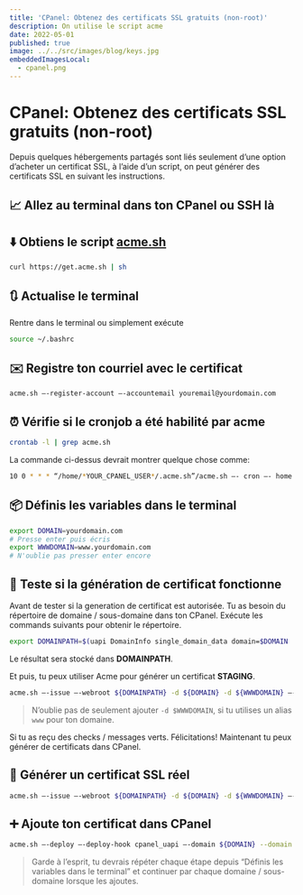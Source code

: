 ```yaml
---
title: 'CPanel: Obtenez des certificats SSL gratuits (non-root)'
description: On utilise le script acme
date: 2022-05-01
published: true
image: ../../src/images/blog/keys.jpg
embeddedImagesLocal:
  - cpanel.png
---
```



# CPanel: Obtenez des certificats SSL gratuits (non-root)

Depuis quelques hébergements partagés sont liés seulement d’une option d’acheter un certificat SSL, à l’aide d’un script, on peut générer des certificats SSL en suivant les instructions.

## 📈 Allez au terminal dans ton CPanel ou SSH là

<GatsbyImage image={getImage(props.localImages[0])} alt="CPanel" />

## ⬇️ Obtiens le script [acme.sh](http://acme.sh/)

```bash
curl https://get.acme.sh | sh
```

## 🔃 Actualise le terminal

Rentre dans le terminal ou simplement exécute

```bash
source ~/.bashrc
```

## ✉️ Registre ton courriel avec le certificat

```bash
acme.sh —-register-account —-accountemail youremail@yourdomain.com
```

## ⏰ Vérifie si le cronjob a été habilité par acme

```bash
crontab -l | grep acme.sh
```

La commande ci-dessus devrait montrer quelque chose comme:

```bash
10 0 * * * “/home/*YOUR_CPANEL_USER*/.acme.sh”/acme.sh —- cron —- home “/home/*YOUR_CPANEL_USER*/.acme.sh” > /dev/null
```

## 📦 Définis les variables dans le terminal

```bash
export DOMAIN=yourdomain.com
# Presse enter puis écris
export WWWDOMAIN=www.yourdomain.com
# N'oublie pas presser enter encore
```

## 🔑 Teste si la génération de certificat fonctionne

Avant de tester si la generation de certificat est autorisée. Tu as besoin du répertoire de domaine / sous-domaine dans ton CPanel. Exécute les commands suivants pour obtenir le répertoire.

```bash
export DOMAINPATH=$(uapi DomainInfo single_domain_data domain=$DOMAIN | grep documentroot| cut -d " " -f 6)
```

Le résultat sera stocké dans **DOMAINPATH**.

Et puis, tu peux utiliser Acme pour générer un certificat **STAGING**.

```bash
acme.sh —-issue —-webroot ${DOMAINPATH} -d ${DOMAIN} -d ${WWWDOMAIN} —-staging
```

> N’oublie pas de seulement ajouter `-d $WWWDOMAIN`, si tu utilises un alias `www` pour ton domaine.

Si tu as reçu des checks / messages verts. Félicitations! Maintenant tu peux générer de certificats dans CPanel.

## 🍄 Générer un certificat SSL réel

```bash
acme.sh —-issue —-webroot ${DOMAINPATH} -d ${DOMAIN} -d ${WWWDOMAIN} —-force
```

## ➕ Ajoute ton certificat dans CPanel

```bash
acme.sh —-deploy —-deploy-hook cpanel_uapi —-domain ${DOMAIN} --domain ${WWWDOMAIN}
```

> Garde à l’esprit, tu devrais répéter chaque étape depuis “Définis les variables dans le terminal” et continuer par chaque domaine / sous-domaine lorsque les ajoutes.
